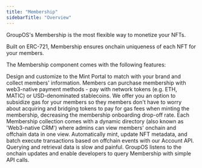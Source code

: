 ```yaml
---
title: "Membership"
sidebarTitle: "Overview"
---
```


GroupOS's Membership is the most flexible way to monetize your NFTs. 

Built on ERC-721, Membership ensures onchain uniqueness of each NFT for your members.

The Membership component comes with the following features:

<CardGroup cols={1}>
  <Card title="Brandable Mint Portal" icon="square-1" color="#ad72ff">
    Design and customize to the Mint Portal to match with your brand and collect members' information.
  </Card>
  <Card title="Price Configuration" icon="square-2" color="#ad72ff">
    Members can purchase membership with web3-native payment methods - pay with network tokens (e.g. ETH, MATIC) or USD-denominated stablecoins.
  </Card>
  <Card title="Gasless Minting" icon="square-3" color="#ad72ff">
    We offer you an option to subsidize gas for your members so they members don't have to worry about acquiring and bridging tokens to pay for gas fees when minting the membership, decreasing the membership onboarding drop-off rate.  
  </Card>
  <Card title="Dynamic Directory" icon="square-4" color="#ad72ff">
    Each Membership collection comes with a dynamic directory (also known as 'Web3-native CRM') where admins can view members' onchain and offchain data in one view.
  </Card>
  <Card title="Automation via API" icon="square-5" color="#ad72ff">
    Automatically mint, update NFT metadata, and batch execute transactions based on offchain events with our Account API.  
  </Card>
  <Card title="Membership Querying and Retrieval" icon="square-6" color="#ad72ff">
    Querying and retrieval data is slow and painful. GroupOS listens to the onchain updates and enable developers to query Membership with simple API calls. 
  </Card>
</CardGroup>